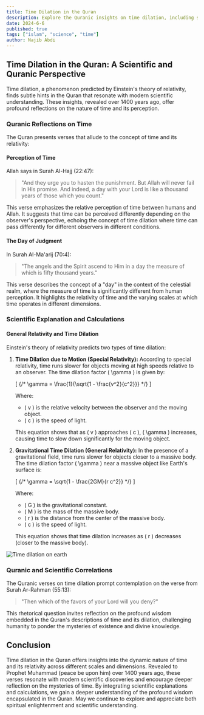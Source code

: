 ```yaml
---
title: Time Dilation in the Quran
description: Explore the Quranic insights on time dilation, including scientific explanations and calculations.
date: 2024-6-6
published: true
tags: ["islam", "science", "time"]
author: Najib Abdi
---
```


## Time Dilation in the Quran: A Scientific and Quranic Perspective

Time dilation, a phenomenon predicted by Einstein's theory of relativity, finds subtle hints in the Quran that resonate with modern scientific understanding. These insights, revealed over 1400 years ago, offer profound reflections on the nature of time and its perception.

### Quranic Reflections on Time

The Quran presents verses that allude to the concept of time and its relativity:

#### Perception of Time
Allah says in Surah Al-Hajj (22:47):

> "And they urge you to hasten the punishment. But Allah will never fail in His promise. And indeed, a day with your Lord is like a thousand years of those which you count."

This verse emphasizes the relative perception of time between humans and Allah. It suggests that time can be perceived differently depending on the observer's perspective, echoing the concept of time dilation where time can pass differently for different observers in different conditions.

#### The Day of Judgment
In Surah Al-Ma'arij (70:4):

> "The angels and the Spirit ascend to Him in a day the measure of which is fifty thousand years."

This verse describes the concept of a "day" in the context of the celestial realm, where the measure of time is significantly different from human perception. It highlights the relativity of time and the varying scales at which time operates in different dimensions.

### Scientific Explanation and Calculations

#### General Relativity and Time Dilation

Einstein's theory of relativity predicts two types of time dilation:

1. **Time Dilation due to Motion (Special Relativity):** According to special relativity, time runs slower for objects moving at high speeds relative to an observer. The time dilation factor \( \gamma \) is given by:

   \[
   {/* \gamma = \frac{1}{\sqrt{1 - \frac{v^2}{c^2}}} */}
   \]

   Where:
   - \( v \) is the relative velocity between the observer and the moving object.
   - \( c \) is the speed of light.

   This equation shows that as \( v \) approaches \( c \), \( \gamma \) increases, causing time to slow down significantly for the moving object.

2. **Gravitational Time Dilation (General Relativity):** In the presence of a gravitational field, time runs slower for objects closer to a massive body. The time dilation factor \( \gamma \) near a massive object like Earth's surface is:

   \[
   {/* \gamma = \sqrt{1 - \frac{2GM}{r c^2}} */}
   \]

   Where:
   - \( G \) is the gravitational constant.
   - \( M \) is the mass of the massive body.
   - \( r \) is the distance from the center of the massive body.
   - \( c \) is the speed of light.

   This equation shows that time dilation increases as \( r \) decreases (closer to the massive body).

![Time dilation on earth](/blog-img/time.jpg)
### Quranic and Scientific Correlations

The Quranic verses on time dilation prompt contemplation on the verse from Surah Ar-Rahman (55:13):

> "Then which of the favors of your Lord will you deny?"

This rhetorical question invites reflection on the profound wisdom embedded in the Quran's descriptions of time and its dilation, challenging humanity to ponder the mysteries of existence and divine knowledge.

## Conclusion

Time dilation in the Quran offers insights into the dynamic nature of time and its relativity across different scales and dimensions. Revealed to Prophet Muhammad (peace be upon him) over 1400 years ago, these verses resonate with modern scientific discoveries and encourage deeper reflection on the mysteries of time. By integrating scientific explanations and calculations, we gain a deeper understanding of the profound wisdom encapsulated in the Quran. May we continue to explore and appreciate both spiritual enlightenment and scientific understanding.

